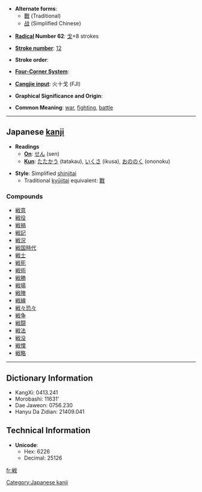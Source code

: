 * '''Alternate forms''':
**[[戰]] (Traditional)
**[[战]] (Simplified Chinese)

* '''[[Wiktionary:Chinese radical index| Radical]] Number 62''': [[Wiktionary:Chinese radical index 戈|戈]]+8 strokes

* '''[[Wiktionary:Chinese total strokes index|Stroke number]]''': [[Wiktionary:Chinese total strokes index 12|12]]

* '''Stroke order''': 

* '''[[Wiktionary:Chinese four corner index|Four-Corner System]]''': 

* '''[[Wiktionary:Chinese Cangjie index|Cangjie input]]''': 火十戈 (FJI)

* '''Graphical Significance and Origin''': 

* '''Common Meaning''': [[war]], [[fighting]], [[battle]]

----

== Japanese [[kanji]] ==

* '''Readings'''
** '''[[On]]''': [[せん]] (sen)
** '''[[Kun]]''': [[たたかう]] (tatakau), [[いくさ]] (ikusa), [[おののく]] (ononoku)

* '''Style''': Simplified [[shinjitai]]
** Traditional [[kyūjitai]] equivalent: [[戰]] 

===Compounds===
*[[戦意]]
*[[戦役]]
*[[戦禍]]
*[[戦記]]
*[[戦況]]
*[[戦国時代]]
*[[戦士]]
*[[戦死]]
*[[戦術]]
*[[戦勝]]
*[[戦場]]
*[[戦陣]]
*[[戦線]]
*[[戦々恐々]]
*[[戦争]]
*[[戦闘]]
*[[戦法]]
*[[戦没]]
*[[戦慄]]
*[[戦略]]

----

== Dictionary Information ==

* KangXi: 0413.241
* Morobashi: 11631'
* Dae Jaweon: 0756.230
* Hanyu Da Zidian: 21409.041

== Technical Information ==

* '''Unicode''':
** Hex: 6226
** Decimal: 25126

[[Category:Japanese kanji]]

[[fr:戦]]